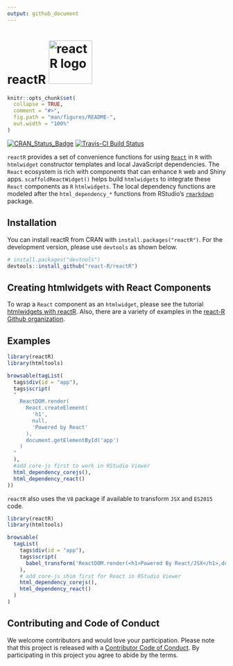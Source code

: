 ```yaml
---
output: github_document
---
```


# reactR <img src="logo.svg" alt="reactR logo" width="100px" />

<!-- README.md is generated from README.Rmd. Please edit that file -->

```r
knitr::opts_chunk$set(
  collapse = TRUE,
  comment = "#>",
  fig.path = "man/figures/README-",
  out.width = "100%"
)
```

[![CRAN_Status_Badge](https://www.r-pkg.org/badges/version/reactR)](https://cran.r-project.org/package=reactR)
[![Travis-CI Build Status](https://travis-ci.org/react-R/reactR.svg?branch=master)](https://travis-ci.org/react-R/reactR)


`reactR` provides a set of convenience functions for using [`React`](https://facebook.github.io/react) in `R` with `htmlwidget` constructor templates and local JavaScript dependencies.  The `React` ecosystem is rich with components that can enhance `R` web and Shiny apps.  `scaffoldReactWidget()` helps build `htmlwidgets` to integrate these `React` components as `R` `htmlwidgets`.  The local dependency functions are modeled after the `html_dependency_*` functions from RStudio's [`rmarkdown`](https://github.com/rstudio/rmarkdown) package.

## Installation

You can install reactR from CRAN with `install.packages("reactR")`.  For the development version, please use `devtools` as shown below.

```R
# install.packages("devtools")
devtools::install_github("react-R/reactR")
```

## Creating htmlwidgets with React Components

To wrap a `React` component as an `htmlwidget`, please see the tutorial [htmlwidgets with reactR](https://react-r.github.io/reactR/articles/intro_htmlwidgets.html).  Also, there are a variety of examples in the [react-R Github organization](https://github.com/react-R).

## Examples

```R
library(reactR)
library(htmltools)

browsable(tagList(
  tags$div(id = "app"),
  tags$script(
  "
    ReactDOM.render(
      React.createElement(
        'h1',
        null,
        'Powered by React'
      ),
      document.getElementById('app')
    )
  "
  ),
  #add core-js first to work in RStudio Viewer
  html_dependency_corejs(),
  html_dependency_react()
))
```

`reactR` also uses the `V8` package if available to transform `JSX` and `ES2015` code.

```R
library(reactR)
library(htmltools)

browsable(
  tagList(
    tags$div(id = "app"),
    tags$script(
      babel_transform('ReactDOM.render(<h1>Powered By React/JSX</h1>,document.getElementById("app"))')
    ),
    # add core-js shim first for React in RStudio Viewer
    html_dependency_corejs(),
    html_dependency_react()
  )
)
```

## Contributing and Code of Conduct

We welcome contributors and would love your participation.  Please note that this project is released with a [Contributor Code of Conduct](CONDUCT.md). By participating in this project you agree to abide by the terms.
